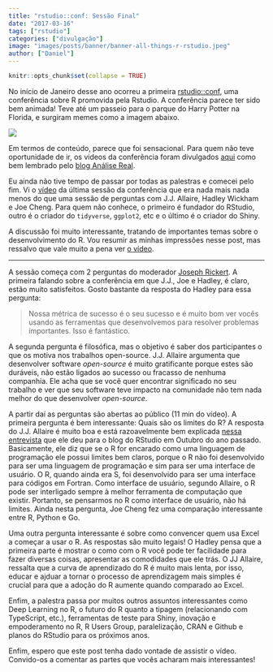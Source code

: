 ```yaml
---
title: "rstudio::conf: Sessão Final"
date: "2017-03-16"
tags: ["rstudio"]
categories: ["divulgação"]
image: "images/posts/banner/banner-all-things-r-rstudio.jpeg"
author: ["Daniel"]
---
```


```r
knitr::opts_chunk$set(collapse = TRUE)
```

No início de Janeiro desse ano ocorreu a primeira [rstudio::conf](https://www.rstudio.com/conference/),
uma conferência sobre R promovida pela Rstudio. A conferência parece ter sido
bem animada! Teve até um passeio para o parque do Harry Potter na Florida,
e surgiram memes como a imagem abaixo.

![](/images/posts/conteudo/all-things-r-and-rstudio/hadley-meme.jpg)

Em termos de conteúdo, parece que foi
sensacional. Para quem não teve oportunidade de ir, os videos da conferência
foram divulgados [aqui](https://www.rstudio.com/resources/webinars/#rstudioconf) como bem
lembrado pelo [blog Análise Real](https://analisereal.com/2017/02/16/videos-da-rstudio-conference-disponiveis/).

Eu ainda não tive tempo de passar por todas as palestras e comecei pelo fim. Vi o [vídeo](https://www.rstudio.com/resources/videos/all-things-r-and-rstudio/)
da última sessão da conferência que era nada mais nada menos do que uma sessão de
perguntas com J.J. Allaire, Hadley Wickham e Joe Cheng. Para quem não conhece, o primeiro
é fundador do RStudio, outro é o criador do `tidyverse`, `ggplot2`, etc e o último
é o criador do Shiny.

A discussão foi muito interessante, tratando de importantes temas sobre o desenvolvimento
do R. Vou resumir as minhas impressões nesse post, mas ressalvo que vale muito a
pena ver [o vídeo](https://www.rstudio.com/resources/videos/all-things-r-and-rstudio/).

-------------

A sessão começa com 2 perguntas do moderador [Joseph Rickert](https://www.rstudio.com/rviews/author/josephrickert/). A primeira falando
sobre a conferência em que J.J., Joe e Hadley, é claro, estão muito satisfeitos.
Gosto bastante da resposta do Hadley para essa pergunta:

> Nossa métrica de sucesso é o seu sucesso e é muito bom ver vocês usando as ferramentas
> que desenvolvemos para resolver problemas importantes. Isso é fantástico.

A segunda pergunta é filosófica, mas o objetivo é saber dos participantes o que
os motiva nos trabalhos open-source. J.J. Allaire argumenta que desenvolver software
*open-source* é muito gratificante porque estes são duráveis, não estão ligados ao
sucesso ou fracasso de nenhuma companhia. Ele acha que se você quer encontrar significado
no seu trabalho e ver que seu software teve impacto na comunidade não tem nada melhor
do que desenvolver *open-source*.

A partir daí as perguntas são abertas ao público (11 min do vídeo). A primeira pergunta é
bem interessante: Quais são os limites do R? A resposta do J.J. Allaire é muito
boa e está razoavelmente bem explicada [nessa entrevista](https://www.rstudio.com/rviews/2016/10/12/interview-with-j-j-allaire/)
que ele deu para o blog do RStudio em Outubro do ano passado. Basicamente, ele diz que
se o R for encarado como uma linguagem de programação ele possui limites bem claros,
porque o R não foi desenvolvido para ser uma linguagem de programação e sim para ser
uma interface de usuário. O R, quando ainda era S, foi desenvolvido para ser uma
interface para códigos em Fortran. Como interface de usuário, segundo Allaire, o R pode
ser interligado sempre à melhor ferramenta de computação que existir. Portanto,
se pensarmos no R como interface de usuário, não há limites. Ainda nesta pergunta,
Joe Cheng fez uma comparação interessante entre R, Python e Go.

Uma outra pergunta interessante é sobre como convencer quem usa Excel a começar
a usar o R. As respostas são muito legais! O Hadley pensa que a primeira parte é
mostrar o como com o R você pode ter facilidade para fazer diversas coisas, apresentar
as comodidades que ele trás. O JJ Allaire, ressalta que a curva de aprendizado do R
é muito mais lenta, por isso, educar e ajduar a tornar o processo de aprendizagem mais
simples é crucial para que a adoção do R aumente quando comparado ao Excel.

Enfim, a palestra passa por muitos outros assuntos interessantes como Deep Learning no R,
o futuro do R quanto a tipagem (relacionando com TypeScript, etc.), ferramentas de teste
para Shiny, inovação e empoderamento no R, R Users Group, paralelização, CRAN e Github e
planos do RStudio para os próximos anos.

Enfim, espero que este post tenha dado vontade de assistir o vídeo. Convido-os a
comentar as partes que vocês acharam mais interessantes!
